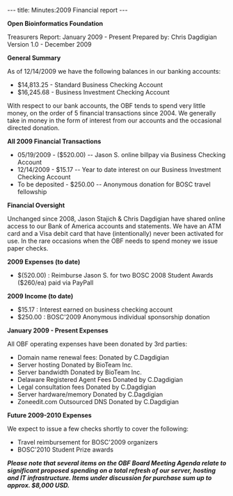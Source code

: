 ---
title: Minutes:2009 Financial report
---

'''Open Bioinformatics Foundation'''

Treasurers Report: January 2009 - Present
Prepared by: Chris Dagdigian
Version 1.0 - December 2009

'''General Summary'''

As of 12/14/2009 we have the following balances in our banking accounts:

* $14,813.25   - Standard Business Checking Account
* $16,245.68   - Business Investment Checking Account

With respect to our bank accounts, the OBF tends to spend very little money, on the order of 5 financial transactions since 2004. We generally take in money in the form of interest from our accounts and the occasional directed donation. 

'''All 2009 Financial Transactions'''

* 05/19/2009	 - 	($520.00) 	-- Jason S. online billpay via Business Checking Account  
* 12/14/2009 	 - 	$15.17 	-- Year to date interest on our Business Investment Checking Account
* To be deposited  - 	$250.00	-- Anonymous donation for BOSC travel fellowship


'''Financial Oversight''' 

Unchanged since 2008, Jason Stajich & Chris Dagdigian have shared online access to our Bank of America accounts and statements. We have an ATM card and a Visa debit card that have (intentionally) never been activated for use. In the rare occasions when the OBF needs to spend money we issue paper checks. 


'''2009 Expenses (to date)'''

*$(520.00) 	:  Reimburse Jason S. for two BOSC 2008 Student Awards ($260/ea) paid via PayPall


'''2009 Income (to date)
'''
* $15.17 	: Interest earned on business checking account
* $250.00	: BOSC'2009 Anonymous individual sponsorship donation


'''January 2009 - Present Expenses'''

All OBF operating expenses have been donated by 3rd parties:

* Domain name renewal fees:		Donated by C.Dagdigian
* Server hosting 				Donated by BioTeam Inc.
* Server bandwidth				Donated by BioTeam Inc.
* Delaware Registered Agent Fees	Donated by C.Dagdigian
* Legal consultation fees			Donated by C.Dagdigian
* Server hardware/memory		Donated by C.Dagdigian
* Zoneedit.com Outsourced DNS		Donated by C.Dagdigian


'''Future 2009-2010 Expenses'''

We expect to issue a few checks shortly to cover the following:

* Travel reimbursement for BOSC'2009 organizers
* BOSC'2010 Student Prize awards

'''''Please note that several items on the OBF Board Meeting Agenda relate to significant proposed spending on a total refresh of our server, hosting and IT infrastructure. Items under discussion for purchase sum up to approx. $8,000 USD.'''''